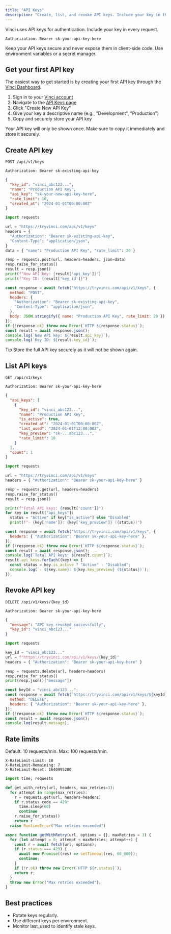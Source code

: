 ```yaml
---
title: "API Keys"
description: "Create, list, and revoke API keys. Include your key in the Authorization header as a Bearer token."
---
```


Vinci uses API keys for authentication. Include your key in every request.

```http title="HTTP Header"
Authorization: Bearer sk-your-api-key-here
```

<Warning>
Keep your API keys secure and never expose them in client-side code. Use environment variables or a secret manager.
</Warning>

## Get your first API key

The easiest way to get started is by creating your first API key through the [Vinci Dashboard](https://app.tryvinci.com/dashboard/api).

1. Sign in to your [Vinci account](https://app.tryvinci.com)
2. Navigate to the [API Keys page](https://app.tryvinci.com/dashboard/api)
3. Click "Create New API Key"
4. Give your key a descriptive name (e.g., "Development", "Production")
5. Copy and securely store your API key

<Tip>
Your API key will only be shown once. Make sure to copy it immediately and store it securely.
</Tip>

## Create API key

```http title="Endpoint"
POST /api/v1/keys
```

```http title="Authentication"
Authorization: Bearer sk-existing-api-key
```

```json title="Response"
{
  "key_id": "vinci_abc123...",
  "name": "Production API Key",
  "api_key": "sk-your-new-api-key-here",
  "rate_limit": 10,
  "created_at": "2024-01-01T00:00:00Z"
}
```

```python title="create_key.py"
import requests

url = "https://tryvinci.com/api/v1/keys"
headers = {
  "Authorization": "Bearer sk-existing-api-key",
  "Content-Type": "application/json",
}
data = { "name": "Production API Key", "rate_limit": 20 }

resp = requests.post(url, headers=headers, json=data)
resp.raise_for_status()
result = resp.json()
print(f"New API key: {result['api_key']}")
print(f"Key ID: {result['key_id']}")
```

```javascript title="create_key.js"
const response = await fetch("https://tryvinci.com/api/v1/keys", {
  method: "POST",
  headers: {
    "Authorization": "Bearer sk-existing-api-key",
    "Content-Type": "application/json",
  },
  body: JSON.stringify({ name: "Production API Key", rate_limit: 20 }),
});
if (!response.ok) throw new Error(`HTTP ${response.status}`);
const result = await response.json();
console.log(`New API key: ${result.api_key}`);
console.log(`Key ID: ${result.key_id}`);
```

Tip
Store the full API key securely as it will not be shown again.

## List API keys

```http title="Endpoint"
GET /api/v1/keys
```

```http title="Authentication"
Authorization: Bearer sk-your-api-key-here
```

```json title="Response"
{
  "api_keys": [
    {
      "key_id": "vinci_abc123...",
      "name": "Production API Key",
      "is_active": true,
      "created_at": "2024-01-01T00:00:00Z",
      "last_used": "2024-01-01T12:00:00Z",
      "key_preview": "sk-...abc123...",
      "rate_limit": 10
    }
  ],
  "count": 1
}
```

```python title="list_keys.py"
import requests

url = "https://tryvinci.com/api/v1/keys"
headers = { "Authorization": "Bearer sk-your-api-key-here" }

resp = requests.get(url, headers=headers)
resp.raise_for_status()
result = resp.json()

print(f"Total API keys: {result['count']}")
for key in result["api_keys"]:
  status = "Active" if key["is_active"] else "Disabled"
  print(f"- {key['name']}: {key['key_preview']} ({status})")
```

```javascript title="list_keys.js"
const response = await fetch("https://tryvinci.com/api/v1/keys", {
  headers: { "Authorization": "Bearer sk-your-api-key-here" },
});
if (!response.ok) throw new Error(`HTTP ${response.status}`);
const result = await response.json();
console.log(`Total API keys: ${result.count}`);
result.api_keys.forEach((key) => {
  const status = key.is_active ? "Active" : "Disabled";
  console.log(`- ${key.name}: ${key.key_preview} (${status})`);
});
```

## Revoke API key

```http title="Endpoint"
DELETE /api/v1/keys/{key_id}
```

```http title="Authentication"
Authorization: Bearer sk-your-api-key-here
```

```json title="Response"
{
  "message": "API key revoked successfully",
  "key_id": "vinci_abc123..."
}
```

```python title="revoke_key.py"
import requests

key_id = "vinci_abc123..."
url = f"https://tryvinci.com/api/v1/keys/{key_id}"
headers = { "Authorization": "Bearer sk-your-api-key-here" }

resp = requests.delete(url, headers=headers)
resp.raise_for_status()
print(resp.json()["message"])
```

```javascript title="revoke_key.js"
const keyId = "vinci_abc123...";
const response = await fetch(`https://tryvinci.com/api/v1/keys/${keyId}`, {
  method: "DELETE",
  headers: { "Authorization": "Bearer sk-your-api-key-here" },
});
if (!response.ok) throw new Error(`HTTP ${response.status}`);
const result = await response.json();
console.log(result.message);
```

## Rate limits

Default: 10 requests/min. Max: 100 requests/min.

```http title="Rate limit headers"
X-RateLimit-Limit: 10
X-RateLimit-Remaining: 7
X-RateLimit-Reset: 1640995200
```

```python title="rate_limit_handling.py"
import time, requests

def get_with_retry(url, headers, max_retries=3):
  for attempt in range(max_retries):
    r = requests.get(url, headers=headers)
    if r.status_code == 429:
      time.sleep(60)
      continue
    r.raise_for_status()
    return r
  raise RuntimeError("Max retries exceeded")
```

```javascript title="rate_limit_handling.js"
async function getWithRetry(url, options = {}, maxRetries = 3) {
  for (let attempt = 0; attempt < maxRetries; attempt++) {
    const r = await fetch(url, options);
    if (r.status === 429) {
      await new Promise((res) => setTimeout(res, 60_000));
      continue;
    }
    if (!r.ok) throw new Error(`HTTP ${r.status}`);
    return r;
  }
  throw new Error("Max retries exceeded");
}
```

## Best practices
- Rotate keys regularly.
- Use different keys per environment.
- Monitor last_used to identify stale keys.